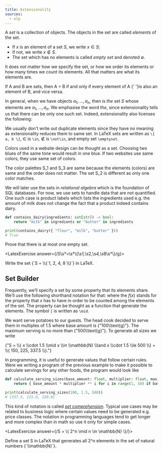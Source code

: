 ```yaml
---
title: Extensionality
sources:
  - olp
---
```



<Quoted>

  A _set_ is a collection of objects.
  The objects in the set are called _elements_ of the set.

  - If $x$ is an element of a set $S$, we write $x \in S$;
  - If not, we write $x \notin S$.
  - The set which has no elements is called _empty set_ and denoted $\emptyset$.


  It does not matter how we specify the set, or how we order its elements or how many times we count its elements.
  All that matters are what its elements are.

  <Definition name="Extensionality">
    If <tex>A</tex> and <tex>B</tex> are sets, then <tex>A = B</tex> if and only if every element of <tex>A</tex>
    {' '}is also an element of <tex>B</tex>, and vice versa.
  </Definition>

  In general, when we have objects $a_1, \ldots, a_n$, then <tex value="\{a_1, \ldots, a_n\}"/> is _the_ set $S$ whose elements are
  $a_1, \ldots, a_n$.
  We emphasise the word _the_, since extensionality tells us that there can be only one such set.
  Indeed, extensionality also licenses the following:

  <tex block={true} value="S = \{ a, a, b \} = \{ a, b \} = \{ b, a \}."/>

</Quoted>

We usually don't write out duplicate elements since they have no meaning as extensionality reduces them to same set.
In LaTeX sets are written as `\{ a, b \}`, $\in$ is `\in`, $\not\in$ is `\not\in`, and empty set `\emptyset`.

<Example name="Color palette">
  <p>
    Colors used in a website design can be thought as a set.
    Choosing two blues of the same tone would result in one blue.
    If two websites use same colors, they use same set of colors.
  </p>
  <ColorPaletteExample />
  <p>
    The color palettes <tex>S_1</tex> and <tex>S_3</tex> are same because the elements (colors) are same and the order does not matter.
    The set <tex>S_2</tex> is different as only one color matches.
  </p>
</Example>

We will later use the sets in _relational algebra_ which is the foundation of SQL databases.
For now, we use sets to handle data that are not quantified.
One such case is product labels which lists the ingredients used e.g. the amount of milk does not change the fact that a product indeed contains dairy.

```python
def contains_dairy(ingredients: set[str]) -> bool:
    return "milk" in ingredients or "butter" in ingredients

print(contains_dairy({ "flour", "milk", "butter" }))
# True
```

<Quoted>
  <Problem>
    Prove that there is at most one empty set.
  </Problem>
</Quoted>

<LatexExercise answer={/S\s*=\s*\\{\s*1,\s*2,\s*4,\s*8\s*\\}/g}>
  <p>
    Write the set <tex>{`S = \\{ 1, 2, 4, 8 \\}`}</tex> in
    LaTeX.
  </p>
</LatexExercise>

## Set Builder

<Quoted>

  Frequently, we’ll specify a set by some property that its elements share.
  We’ll use the following shorthand notation for that: <tex value="\{ x \mid f(x) \}," block={true} /> where the
  $f(x)$ stands for the property that $x$ has to have in order to be counted among
  the elements of the set. The property can be thought as a function that generate the elements.
  The symbol $\mid$ is written as `\mid`.

</Quoted>

<Example name="Generating serving sizes">
  <p>
    We want serve potatoes to our guests.
    The head cook decided to serve them in multiples of <tex>1.5</tex> where base amount is <tex>{"100\\text{g}"}</tex>.
    The maximum serving is no more than <tex>{"500\\text{g}"}</tex>. To generate all sizes we write
  </p>
  <tex block={true}>{"S = \\{ x \\cdot 1.5 \\mid x \\in \\mathbb{N} \\land x \\cdot 1.5 \\le 500 \\} = \\{ 150, 225, 337.5 \\}."}</tex>
</Example>

In programming, it is useful to generate values that follow certain rules. Were we writing a program of the previous example
to make it possible to calculate servings for any other foods, the program would look like

```python
def calculate_serving_sizes(base_amount: float, multiplier: float, max_amount: float) -> set[float]:
    return { base_amount * multiplier ** i for i in range(1, 10) if base_amount * multiplier ** i <= max_amount}

print(calculate_serving_sizes(100, 1.5, 500))
# {337.5, 225.0, 150.0}
```

This kind of notation is called [_set comprehension_](https://en.wikipedia.org/wiki/Set-builder_notation).
Typical use cases may be related to business logic where certain values need to be generated e.g. price classes.
The notation in programming languages tend to get longer and more complex than in math so use it only for simple cases.

<LatexExercise answer={/S = \\{ 2\^n \\mid n \\in \\mathbb{N} \\}/}>
  <p>Define a set <tex>S</tex> in LaTeX that generates all <tex>2^n</tex> elements in the set of natural numbers <tex>{`\\mathbb{N}`}</tex>.</p>
</LatexExercise>